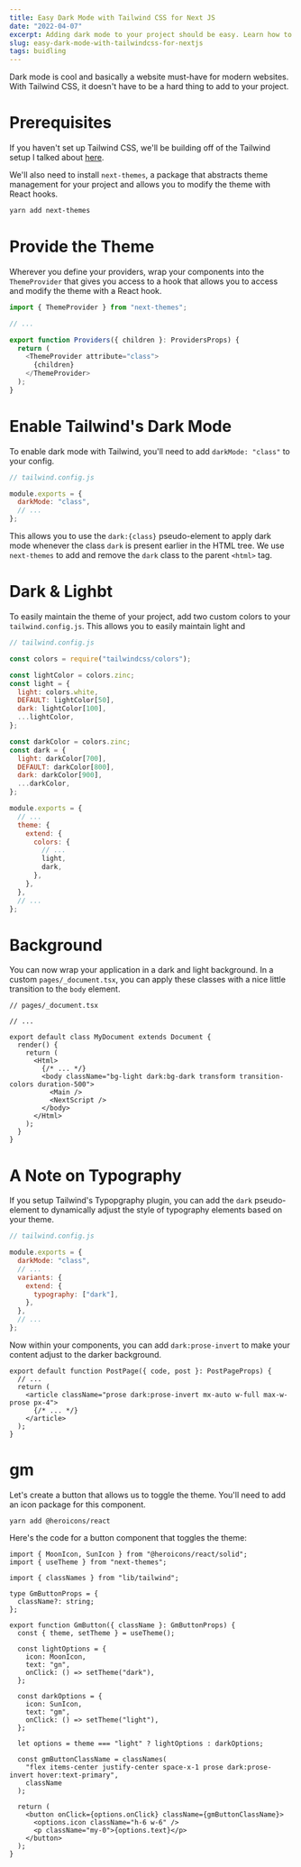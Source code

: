 ```yaml
---
title: Easy Dark Mode with Tailwind CSS for Next JS
date: "2022-04-07"
excerpt: Adding dark mode to your project should be easy. Learn how to add and customize the theme of your Next JS. 
slug: easy-dark-mode-with-tailwindcss-for-nextjs
tags: buidling
---
```

Dark mode is cool and basically a website must-have for modern websites. With Tailwind CSS, it doesn't have to be a hard thing to add to your project.

# Prerequisites

If you haven't set up Tailwind CSS, we'll be building off of the Tailwind setup I talked about [here](/getting-started-with-tailwindcss-and-nextjs).

We'll also need to install `next-themes`, a package that abstracts theme management for your project and allows you to modify the theme with React hooks. 

```bash
yarn add next-themes
```

# Provide the Theme 

Wherever you define your providers, wrap your components into the `ThemeProvider` that gives you access to a hook that allows you to access and modify the theme with a React hook. 

```ts
import { ThemeProvider } from "next-themes";

// ...

export function Providers({ children }: ProvidersProps) {
  return (
    <ThemeProvider attribute="class">
      {children}
    </ThemeProvider>
  );
}

```

# Enable Tailwind's Dark Mode  

To enable dark mode with Tailwind, you'll need to add `darkMode: "class"` to your config.

```js
// tailwind.config.js

module.exports = {
  darkMode: "class",
  // ...
};
```

This allows you to use the `dark:{class}` pseudo-element to apply dark mode whenever the class `dark` is present earlier in the HTML tree. We use `next-themes` to add and remove the `dark` class to the parent `<html>` tag. 

# Dark & Lighbt

To easily maintain the theme of your project, add two custom colors to your `tailwind.config.js`. This allows you to easily maintain light and 

```js
// tailwind.config.js

const colors = require("tailwindcss/colors");

const lightColor = colors.zinc;
const light = {
  light: colors.white,
  DEFAULT: lightColor[50],
  dark: lightColor[100],
  ...lightColor,
};

const darkColor = colors.zinc;
const dark = {
  light: darkColor[700],
  DEFAULT: darkColor[800],
  dark: darkColor[900],
  ...darkColor,
};

module.exports = {
  // ...
  theme: {
    extend: {
      colors: {
        // ...
        light,
        dark,
      },
    },
  },
  // ...
};
```

# Background

You can now wrap your application in a dark and light background. In a custom `pages/_document.tsx`, you can apply these classes with a nice little transition to the `body` element. 

```tsx
// pages/_document.tsx

// ...

export default class MyDocument extends Document {
  render() {
    return (
      <Html>
        {/* ... */}
        <body className="bg-light dark:bg-dark transform transition-colors duration-500">
          <Main />
          <NextScript />
        </body>
      </Html>
    );
  }
}
```

# A Note on Typography

If you setup Tailwind's Typopgraphy plugin, you can add the `dark` pseudo-element to dynamically adjust the style of typography elements based on your theme. 

```js
// tailwind.config.js

module.exports = {
  darkMode: "class",
  // ...
  variants: {
    extend: {
      typography: ["dark"],
    },
  },
  // ...
};

```

Now within your components, you can add `dark:prose-invert` to make your content adjust to the darker background. 

```tsx
export default function PostPage({ code, post }: PostPageProps) {
  // ...
  return (
    <article className="prose dark:prose-invert mx-auto w-full max-w-prose px-4">
      {/* ... */}
    </article>
  );
}
```

# gm

Let's create a button that allows us to toggle the theme. You'll need to add an icon package for this component. 

```
yarn add @heroicons/react
```

Here's the code for a button component that toggles the theme:

```tsx
import { MoonIcon, SunIcon } from "@heroicons/react/solid";
import { useTheme } from "next-themes";

import { classNames } from "lib/tailwind";

type GmButtonProps = {
  className?: string;
};

export function GmButton({ className }: GmButtonProps) {
  const { theme, setTheme } = useTheme();

  const lightOptions = {
    icon: MoonIcon,
    text: "gn",
    onClick: () => setTheme("dark"),
  };

  const darkOptions = {
    icon: SunIcon,
    text: "gm",
    onClick: () => setTheme("light"),
  };

  let options = theme === "light" ? lightOptions : darkOptions;

  const gmButtonClassName = classNames(
    "flex items-center justify-center space-x-1 prose dark:prose-invert hover:text-primary",
    className
  );

  return (
    <button onClick={options.onClick} className={gmButtonClassName}>
      <options.icon className="h-6 w-6" />
      <p className="my-0">{options.text}</p>
    </button>
  );
}
```